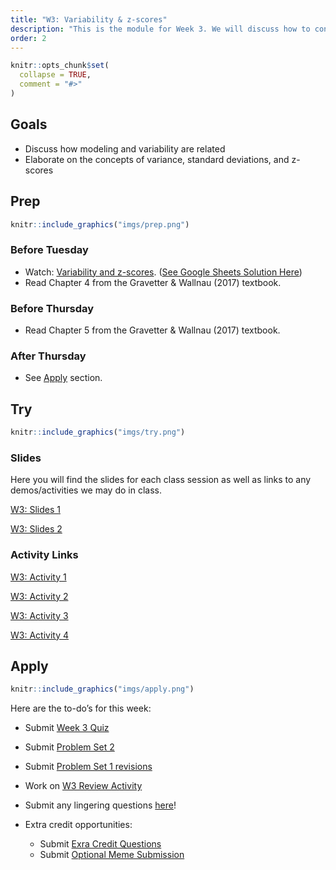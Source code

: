```yaml
---
title: "W3: Variability & z-scores"
description: "This is the module for Week 3. We will discuss how to conceptualize variability within the broader framework of fitting models to data"
order: 2
---
```


```r
knitr::opts_chunk$set(
  collapse = TRUE,
  comment = "#>"
)
```

## Goals

- Discuss how modeling and variability are related
- Elaborate on the concepts of variance, standard deviations, and z-scores

## Prep 

:::::{.card .border .border-2 .border-info}
:::: {.grid .g-0}
::: {.g-col-3}
:::: {.card-body}

```r
knitr::include_graphics("imgs/prep.png")
```

::::
:::

::: {.g-col-9}
:::: {.card-body}


### Before Tuesday

- Watch: <span style="color:#508AB0"><a href="https://bowdoin.instructure.com/courses/6949/modules/items/432851" target="_blank">Variability and z-scores</a></span>. ([See Google Sheets Solution Here](https://docs.google.com/spreadsheets/d/1tLnMaEC2yQvTvr6VeealI2ZKt7Mfly2DlD77chUxrho/edit?usp=sharing))
- Read Chapter 4 from the Gravetter & Wallnau (2017) textbook.


### Before Thursday

- Read Chapter 5 from the Gravetter & Wallnau (2017) textbook.

### After Thursday
- See [Apply](#apply) section.

::::
:::
::::
:::::

## Try {.mt-5}

:::::{.card .border .border-2 .border-info}
:::: {.grid .g-0}
::: {.g-col-3}
:::: {.card-body}

```r
knitr::include_graphics("imgs/try.png")
```

::::
:::

::: {.g-col-9}
:::: {.card-body}

### Slides

Here you will find the slides for each class session as well as links to any demos/activities we may do in class.


<a class="btn btn-outline-info" href="../../slides/W3_variability_zscores.pdf" role="button" target="_blank">W3: Slides 1</a>

<a class="btn btn-outline-info" href="../../slides/W3_normal_distribution.pdf" role="button" target="_blank">W3: Slides 2</a>


### Activity Links

<a class="btn btn-outline-info" href="https://bowdoin.instructure.com/courses/6949/modules/items/449452" role="button" target="_blank">W3: Activity 1</a>

<a class="btn btn-outline-info" href="https://bowdoin.instructure.com/courses/6949/modules/items/449473" role="button" target="_blank">W3: Activity 2</a>

<a class="btn btn-outline-info" href="https://bowdoin.instructure.com/courses/6949/modules/items/449782" role="button" target="_blank">W3: Activity 3</a>

<a class="btn btn-outline-info" href="https://bowdoin.instructure.com/courses/6949/modules/items/450877" role="button" target="_blank">W3: Activity 4</a>


::::
:::


::::
:::::

## Apply {.mt-5}

:::::{.card .border .border-2 .border-info}
:::: {.grid .g-0}
::: {.g-col-3}
:::: {.card-body}

```r
knitr::include_graphics("imgs/apply.png")
```

::::
:::

::: {.g-col-9}
:::: {.card-body}

Here are the to-do's for this week:

- Submit <span style="color:#508AB0"><a href="https://bowdoin.instructure.com/courses/6949/quizzes/10207?module_item_id=430226" target="_blank">Week 3 Quiz</a></span> 
- Submit <span style="color:#508AB0"><a href="https://bowdoin.instructure.com/courses/6949/modules/items/430228" target="_blank">Problem Set 2</a></span>
- Submit <span style="color:#508AB0"><a href="https://bowdoin.instructure.com/courses/6949/modules/items/430225" target="_blank">Problem Set 1 revisions </a></span>
- Work on [W3 Review Activity](https://docs.google.com/document/d/1Q34N__aHLzf0V-quRLL37gW4w-orqX3AheR7_8rk2k0/edit?usp=sharing)
- Submit any lingering questions <a href="https://forms.gle/pv2XV6e1Jist7SUf7" target="_blank">here</a>! 

- Extra credit opportunities:
  - Submit <span style="color:#508AB0"><a href="" target="_blank">Exra Credit Questions</a></span>
  - Submit <span style="color:#508AB0"><a href="" target="_blank">Optional Meme Submission</a></span> 
::::
:::


::::
:::::